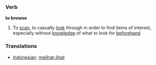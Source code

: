 === Verb ===

'''to browse'''

# To [[scan]], to casually [[look]] through in order to find items of interest, especially without [[knowledge]] of what to look for [[beforehand]]

=== Translations ===
*[[Indonesian]]: [[lihat|melihat-lihat]]